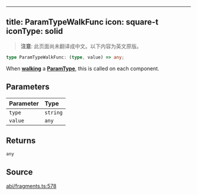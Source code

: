 <!-- AUTO-GENERATED-CONTENT:START (ENGLISH-COPY) -->
---
title: ParamTypeWalkFunc
icon: square-t
iconType: solid
---

> **注意**: 此页面尚未翻译成中文。以下内容为英文原版。

```ts
type ParamTypeWalkFunc: (type, value) => any;
```

When [**walking**](/cn/sdk/content/classes/ParamType#walk) a [**ParamType**](/cn/sdk/content/classes/ParamType), this is called on each component.

## Parameters

| Parameter | Type |
| :------ | :------ |
| `type` | `string` |
| `value` | `any` |

## Returns

`any`

## Source

[abi/fragments.ts:578](https://github.com/dominant-strategies/quais.js/blob/c1c12d43f9d34c6baad2b0542bd6d0acd6fefcbf/src/abi/fragments.ts#L578)

